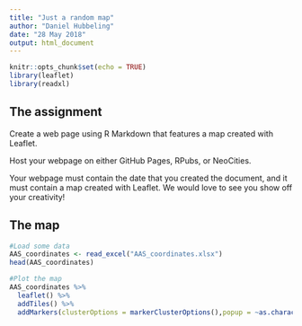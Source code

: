 ---
title: "Just a random map"
author: "Daniel Hubbeling"
date: "28 May 2018"
output: html_document
---

```{r setup, include=FALSE}
knitr::opts_chunk$set(echo = TRUE)
library(leaflet)
library(readxl)
```

## The assignment

Create a web page using R Markdown that features a map created with Leaflet.

Host your webpage on either GitHub Pages, RPubs, or NeoCities.

Your webpage must contain the date that you created the document, and it must contain a map created with Leaflet. We would love to see you show off your creativity!

## The map

```{r}
#Load some data
AAS_coordinates <- read_excel("AAS_coordinates.xlsx")
head(AAS_coordinates)

#Plot the map
AAS_coordinates %>% 
  leaflet() %>%
  addTiles() %>%
  addMarkers(clusterOptions = markerClusterOptions(),popup = ~as.character(name), label = ~as.character(name))

```


